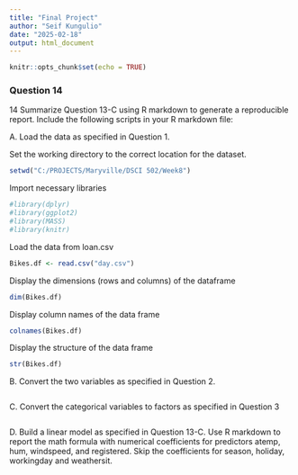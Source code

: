 ```yaml
---
title: "Final Project"
author: "Seif Kungulio"
date: "2025-02-18"
output: html_document
---
```


```r
knitr::opts_chunk$set(echo = TRUE)
```
### Question 14
14 Summarize Question 13-C using R markdown to generate a reproducible report.  Include the following scripts in your R markdown file:

A. Load the data as specified in Question 1.

Set the working directory to the correct location for the dataset.
```r
setwd("C:/PROJECTS/Maryville/DSCI 502/Week8")
```

Import necessary libraries
```r
#library(dplyr)
#library(ggplot2)
#library(MASS)
#library(knitr)
```
Load the data from loan.csv
```r
Bikes.df <- read.csv("day.csv")
```

Display the dimensions (rows and columns) of the dataframe
```r
dim(Bikes.df)
```

Display column names of the data frame
```r
colnames(Bikes.df)
```

Display the structure of the data frame
```r
str(Bikes.df)
```


B. Convert the two variables as specified in Question 2.
```r

```

C. Convert the categorical variables to factors as specified in Question 3
```r

```

D. Build a linear model as specified in Question 13-C. Use R markdown to report the math formula with numerical coefficients for predictors atemp, hum, windspeed, and registered. Skip the coefficients for season, holiday, workingday and  weathersit.
```r

```



